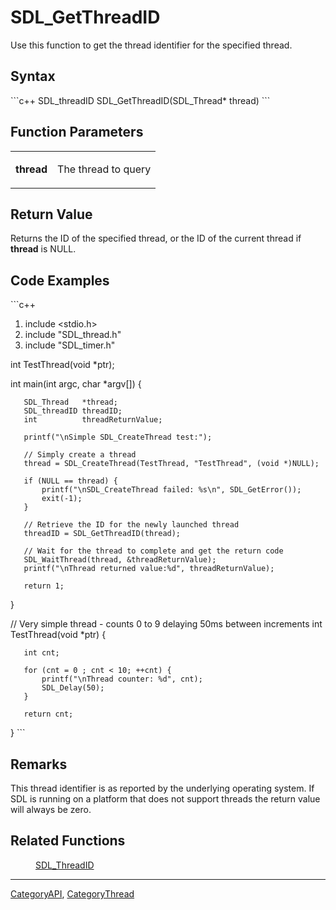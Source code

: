 <!-- pragma section-numbers off -->
<!-- pragma camelcase off -->


= SDL_GetThreadID =
Use this function to get the thread identifier for the specified thread.


== Syntax ==
```c++
SDL_threadID SDL_GetThreadID(SDL_Thread* thread)
```
== Function Parameters ==
{|
|'''thread''' 
|The thread to query
|}


== Return Value ==
Returns the ID of the specified thread, or the ID of the current thread if '''thread''' is NULL.

== Code Examples ==
```c++

#include <stdio.h>
#include "SDL_thread.h"
#include "SDL_timer.h"

int TestThread(void *ptr);

int main(int argc, char *argv[])
{
    SDL_Thread   *thread;
    SDL_threadID threadID;
    int          threadReturnValue;

    printf("\nSimple SDL_CreateThread test:");

    // Simply create a thread
    thread = SDL_CreateThread(TestThread, "TestThread", (void *)NULL);

    if (NULL == thread) {
        printf("\nSDL_CreateThread failed: %s\n", SDL_GetError());
        exit(-1);
    }

    // Retrieve the ID for the newly launched thread
    threadID = SDL_GetThreadID(thread);

    // Wait for the thread to complete and get the return code
    SDL_WaitThread(thread, &threadReturnValue);
    printf("\nThread returned value:%d", threadReturnValue);

    return 1;
}

// Very simple thread - counts 0 to 9 delaying 50ms between increments
int TestThread(void *ptr)
{
    int cnt;

    for (cnt = 0 ; cnt < 10; ++cnt) {
        printf("\nThread counter: %d", cnt);
        SDL_Delay(50);
    }

    return cnt;
}
```

== Remarks ==
This thread identifier is as reported by the underlying operating system. If SDL is running on a platform that does not support threads the return value will always be zero.

== Related Functions ==
: [[SDL_ThreadID]]

----
[[CategoryAPI]], [[CategoryThread]]
